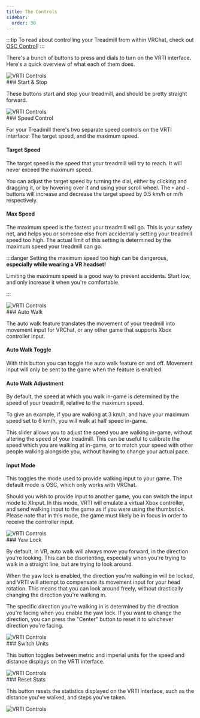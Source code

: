 ```yaml
---
title: The Controls
sidebar:
  order: 30
---
```



:::tip
To read about controlling your Treadmill from within VRChat, check out [OSC Control](/vrti/getting-started/osc-control)!
:::

There's a bunch of buttons to press and dials to turn on the VRTI interface. Here's a quick overview of what each of them does.

<div class="flex flex-row items-center justify-center !my-v">
  <img
    src="/img/vrti_hero.png"
    alt="VRTI Controls"
    class="object-contain h-full"
    style="max-width: min(90%, 20rem) !important;"
  />
</div>

<div class="docs-image-row">
  <div>
### Start & Stop

These buttons start and stop your treadmill, and should be pretty straight
forward.

  </div>
  <img src={StartStopImage.src} alt="VRTI Controls" />
</div>

<div class="docs-image-row">
  <div>
### Speed Control

For your Treadmill there's two separate speed controls on the VRTI interface: The target speed, and the maximum speed.

#### Target Speed

The target speed is the speed that your treadmill will try to reach. It will never exceed the maximum speed.

You can adjust the target speed by turning the dial, either by clicking and dragging it, or by hovering over it and using your scroll wheel.
The `+` and `-` buttons will increase and decrease the target speed by 0.5 km/h or m/h respectively.

#### Max Speed

The maximum speed is the fastest your treadmill will go. This is your safety net, and helps you or someone else from accidentally setting your treadmill speed too high.
The actual limit of this setting is determined by the maximum speed your treadmill can go.

:::danger
Setting the maximum speed too high can be dangerous, **especially while wearing a VR headset!**

Limiting the maximum speed is a good way to prevent accidents. Start low, and only increase it when you're comfortable.

:::

  </div>
  <img src={SpeedControlImage.src} alt="VRTI Controls" />
</div>

<div class="docs-image-row">
  <div>
### Auto Walk

The auto walk feature translates the movement of your treadmill into movement input for VRChat, or any other game that supports Xbox controller input.

#### Auto Walk Toggle

With this button you can toggle the auto walk feature on and off. Movement input will only be sent to the game when the feature is enabled.

#### Auto Walk Adjustment

By default, the speed at which you walk in-game is determined by the speed of your treadmill, relative to the maximum speed.

To give an example, if you are walking at 3 km/h, and have your maximum speed set to 6 km/h, you will walk at half speed in-game.

This slider allows you to adjust the speed you are walking in-game, without altering the speed of your treadmill.
This can be useful to calibrate the speed which you are walking at in-game, or to match your speed with other people walking alongside you, without having to change your actual pace.

#### Input Mode

This toggles the mode used to provide walking input to your game. The default mode is OSC, which only works with VRChat.

Should you wish to provide input to another game, you can switch the input mode to XInput. In this mode, VRTI will emulate a virtual Xbox controller, and send walking input to the game as if you were using the thumbstick.
Please note that in this mode, the game must likely be in focus in order to receive the controller input.

  </div>
  <img src={AutoWalkControlImage.src} alt="VRTI Controls" />
</div>

<div class="docs-image-row">
  <div>
### Yaw Lock <Badge size="large" variant="tip" text="VR Only" />

By default, in VR, auto walk will always move you forward, in the direction you're looking.
This can be disorienting, especially when you're trying to walk in a straight line, but are trying to look around.

When the yaw lock is enabled, the direction you're walking in will be locked, and VRTI will attempt to compensate its movement input for your head rotation. This means that you can look around freely, without drastically changing the direction you're walking in.

The specific direction you're walking in is determined by the direction you're facing when you enable the yaw lock. If you want to change the direction, you can press the "Center" button to reset it to whichever direction you're facing.

  </div>
  <img src={YawLockImage.src} alt="VRTI Controls" />
</div>

<div class="docs-image-row">
  <div>
### Switch Units

This button toggles between metric and imperial units for the speed and distance displays on the VRTI interface.

  </div>
  <img src={SwitchUnitsImage.src} alt="VRTI Controls" />
</div>

<div class="docs-image-row">
  <div>
### Reset Stats

This button resets the statistics displayed on the VRTI interface, such as the distance you've walked, and steps you've taken.

  </div>
  <img src={ResetStatsImage.src} alt="VRTI Controls" />
</div>

